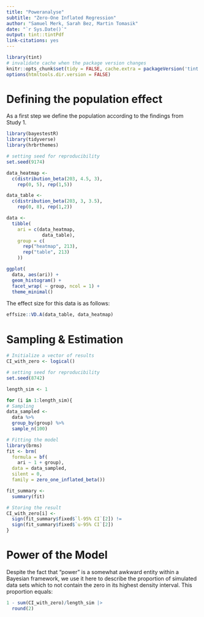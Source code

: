 ```yaml
---
title: "Poweranalyse"
subtitle: "Zero-One Inflated Regression"
author: "Samuel Merk, Sarah Bez, Martin Tomasik"
date: "`r Sys.Date()`"
output: tint::tintPdf
link-citations: yes
---
```


```r
library(tint)
# invalidate cache when the package version changes
knitr::opts_chunk$set(tidy = FALSE, cache.extra = packageVersion('tint'))
options(htmltools.dir.version = FALSE)
```

# Defining the population effect
As a first step we define the population according to the findings from Study 1.
```r
library(bayestestR)
library(tidyverse)
library(hrbrthemes)

# setting seed for reproducibility
set.seed(9174)

data_heatmap <- 
  c(distribution_beta(203, 4.5, 3),
    rep(0, 5), rep(1,5))

data_table <- 
  c(distribution_beta(203, 3, 3.5),
    rep(0, 8), rep(1,2))

data <- 
  tibble(
    ari = c(data_heatmap,
             data_table),
    group = c(
      rep("heatmap", 213),
      rep("table", 213)
    ))
```


```r
ggplot(
  data, aes(ari)) +
  geom_histogram() +
  facet_wrap( ~ group, ncol = 1) +
  theme_minimal()
```

The effect size for this data is as follows: 

```r
effsize::VD.A(data_table, data_heatmap)
```

# Sampling & Estimation
```r
# Initialize a vector of results
CI_with_zero <- logical()

# setting seed for reproducibility
set.seed(8742)

length_sim <- 1

for (i in 1:length_sim){
# Sampling
data_sampled <- 
  data %>% 
  group_by(group) %>% 
  sample_n(100)

# Fitting the model
library(brms)
fit <- brm(
  formula = bf(
    ari ~ 1 + group),
  data = data_sampled,
  silent = 0,
  family = zero_one_inflated_beta())

fit_summary <- 
  summary(fit)

# Storing the result
CI_with_zero[i] <- 
  sign(fit_summary$fixed$`l-95% CI`[2]) != 
  sign(fit_summary$fixed$`u-95% CI`[2])
}
```

# Power of the Model
Despite the fact that "power" is a somewhat awkward entity within a Bayesian framework, we use it here to describe the proportion of simulated data sets which to not contain the zero in its highest density interval. This proportion equals:

```r
1 - sum(CI_with_zero)/length_sim |> 
  round(2)
```
